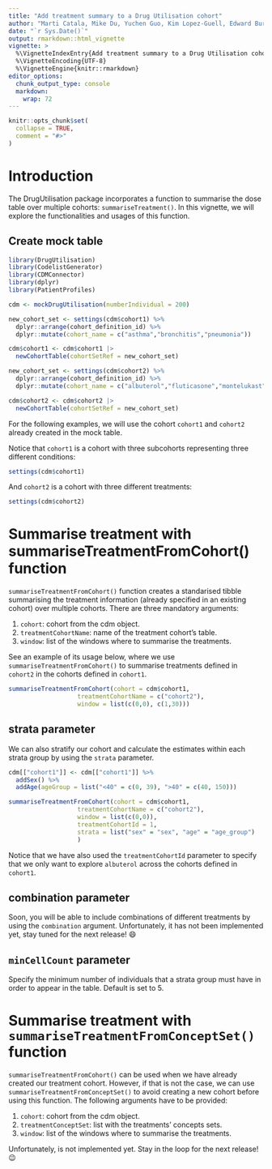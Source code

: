 ---
title: "Add treatment summary to a Drug Utilisation cohort"
author: "Marti Catala, Mike Du, Yuchen Guo, Kim Lopez-Guell, Edward Burn, Xintong Li"
date: "`r Sys.Date()`"
output: rmarkdown::html_vignette
vignette: >
  %\VignetteIndexEntry{Add treatment summary to a Drug Utilisation cohort}
  %\VignetteEncoding{UTF-8}
  %\VignetteEngine{knitr::rmarkdown}
editor_options: 
  chunk_output_type: console
  markdown: 
    wrap: 72
---

```{r, include=FALSE}
knitr::opts_chunk$set(
  collapse = TRUE,
  comment = "#>"
)
```

# Introduction

The DrugUtilisation package incorporates a function to summarise the
dose table over multiple cohorts: `summariseTreatment()`. In this
vignette, we will explore the functionalities and usages of this
function.

## Create mock table

```{r, message = FALSE, warning=FALSE}
library(DrugUtilisation)
library(CodelistGenerator)
library(CDMConnector)
library(dplyr)
library(PatientProfiles)

cdm <- mockDrugUtilisation(numberIndividual = 200)

new_cohort_set <- settings(cdm$cohort1) %>%
  dplyr::arrange(cohort_definition_id) %>%
  dplyr::mutate(cohort_name = c("asthma","bronchitis","pneumonia"))

cdm$cohort1 <- cdm$cohort1 |>
  newCohortTable(cohortSetRef = new_cohort_set)

new_cohort_set <- settings(cdm$cohort2) %>%
  dplyr::arrange(cohort_definition_id) %>%
  dplyr::mutate(cohort_name = c("albuterol","fluticasone","montelukast"))

cdm$cohort2 <- cdm$cohort2 |>
  newCohortTable(cohortSetRef = new_cohort_set)

```

For the following examples, we will use the cohort `cohort1` and
`cohort2` already created in the mock table.

Notice that `cohort1` is a cohort with three subcohorts representing
three different conditions:

```{r, message = FALSE, warning=FALSE}
settings(cdm$cohort1)
```

And `cohort2` is a cohort with three different treatments:

```{r, message = FALSE, warning=FALSE}
settings(cdm$cohort2)
```

# Summarise treatment with summariseTreatmentFromCohort() function

`summariseTreatmentFromCohort()` function creates a standarised tibble
summarising the treatment information (already specified in an existing cohort) over multiple cohorts. There are three mandatory arguments:

1.  `cohort`: cohort from the cdm object.
2.  `treatmentCohortName`: name of the treatment cohort's table.
3.  `window`: list of the windows where to summarise the treatments.

See an example of its usage below, where we use
`summariseTreatmentFromCohort()` to summarise treatments defined in
`cohort2` in the cohorts defined in `cohort1`.

```{r, message = FALSE, warning=FALSE}
summariseTreatmentFromCohort(cohort = cdm$cohort1,
                   treatmentCohortName = c("cohort2"),
                   window = list(c(0,0), c(1,30)))
```

## strata parameter

We can also stratify our cohort and calculate the estimates within each
strata group by using the `strata` parameter.

```{r, message = FALSE, warning=FALSE}
cdm[["cohort1"]] <- cdm[["cohort1"]] %>%
  addSex() %>%
  addAge(ageGroup = list("<40" = c(0, 39), ">40" = c(40, 150)))

summariseTreatmentFromCohort(cohort = cdm$cohort1,
                   treatmentCohortName = c("cohort2"),
                   window = list(c(0,0)),
                   treatmentCohortId = 1,
                   strata = list("sex" = "sex", "age" = "age_group")
                   )
```

Notice that we have also used the `treatmentCohortId` parameter to
specify that we only want to explore `albuterol` across the cohorts defined in
`cohort1`.

## combination parameter

Soon, you will be able to include combinations of different treatments
by using the `combination` argument. Unfortunately, it has not been
implemented yet, stay tuned for the next release! 😄

## `minCellCount` parameter

Specify the minimum number of individuals that a strata group must have
in order to appear in the table. Default is set to 5.

# Summarise treatment with `summariseTreatmentFromConceptSet()` function

`summariseTreatmentFromCohort()` can be used when we have already
created our treatment cohort. However, if that is not the case, we can
use `summariseTreatmentFromConceptSet()` to avoid creating a new cohort
before using this function. The following arguments have to be provided:

1.  `cohort`: cohort from the cdm object.
2.  `treatmentConceptSet`: list with the treatments' concepts sets.
3.  `window`: list of the windows where to summarise the treatments.

Unfortunately, is not implemented yet. Stay in the loop for the next
release!😉
